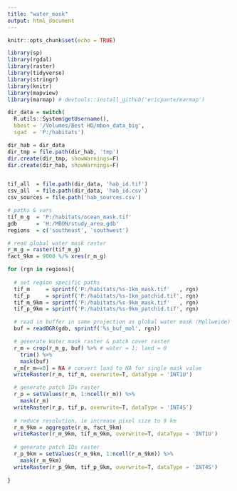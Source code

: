 ```yaml
---
title: "water_mask"
output: html_document
---
```


```r
knitr::opts_chunk$set(echo = TRUE)

library(sp)
library(rgdal)
library(raster)
library(tidyverse)
library(stringr)
library(knitr)
library(mapview)
library(marmap) # devtools::install_github('ericpante/marmap')

dir_data = switch(
  R.utils::System$getUsername(),
  bbest = '/Volumes/Best HD/mbon_data_big',
  sgad  = 'P:/habitats')

dir_hab = dir_data
dir_tmp = file.path(dir_hab, 'tmp')
dir.create(dir_tmp, showWarnings=F)
dir.create(dir_hab, showWarnings=F)


tif_all  = file.path(dir_data, 'hab_id.tif')
csv_all  = file.path(dir_data, 'hab_id.csv')
csv_sources = file.path('hab_sources.csv')
```

```r
# paths & vars
tif_m_g  = 'P:/habitats/ocean_mask.tif'
gdb      = 'H:/MBON/study_area.gdb'
regions  = c('southeast', 'southwest')

# read global water mask raster
r_m_g = raster(tif_m_g)
fact_9km = 9000 %/% xres(r_m_g)

for (rgn in regions){
  
  # set region specific paths
  tif_m     = sprintf('P:/habitats/%s-1km_mask.tif'   , rgn)
  tif_p     = sprintf('P:/habitats/%s-1km_patchid.tif', rgn)
  tif_m_9km = sprintf('P:/habitats/%s-9km_mask.tif'   , rgn)
  tif_p_9km = sprintf('P:/habitats/%s-9km_patchid.tif', rgn)

  # read in buffer in same projection as global water mask (Mollweide)
  buf = readOGR(gdb, sprintf('%s_buf_mol', rgn))

  # generate Water mask raster & patch cover raster
  r_m = crop(r_m_g, buf) %>% # water = 1; land = 0
    trim() %>%
    mask(buf)
  r_m[r_m==0] = NA # convert land to NA for single mask value
  writeRaster(r_m, tif_m, overwrite=T, dataType = 'INT1U')

  # generate patch IDs raster
  r_p = setValues(r_m, 1:ncell(r_m)) %>%
    mask(r_m)
  writeRaster(r_p, tif_p, overwrite=T, dataType = 'INT4S')
  
  # reduce resolution, ie increase pixel size to 9 km
  r_m_9km = aggregate(r_m, fact_9km)
  writeRaster(r_m_9km, tif_m_9km, overwrite=T, dataType = 'INT1U') 
  
  # generate patch IDs raster
  r_p_9km = setValues(r_m_9km, 1:ncell(r_m_9km)) %>%
    mask(r_m_9km)
  writeRaster(r_p_9km, tif_p_9km, overwrite=T, dataType = 'INT4S')
  
}
```

